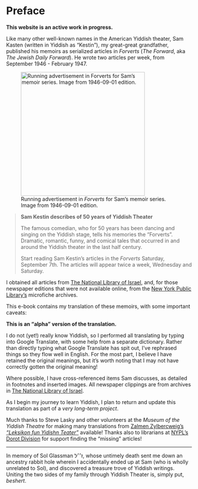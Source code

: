 # Preface {.unnumbered}

**This website is an active work in progress.**

Like many other well-known names in the American Yiddish theater, Sam Kasten (written in Yiddish as "Kestin"), my great-great grandfather, published his memoirs as serialized articles in _Forverts_ (_The Forward_, aka _The Jewish Daily Forward_).
He wrote two articles per week, from September 1946 - February 1947.

::: {layout-ncol=2}

![Running advertisement in _Forverts_ for Sam's memoir series. Image from 1946-09-01 edition.](img/1946-09-01_forverts.png){width=3.5in}

> **Sam Kestin describes of 50 years of Yiddish Theater**
>
> The famous comedian, who for 50 years has been dancing and singing on the Yiddish stage, tells his memories the "Forverts".
> Dramatic, romantic, funny, and comical tales that occurred in and around the Yiddish theater in the last half century.
>
> Start reading Sam Kestin's articles in the _Forverts_ Saturday, September 7th.
> The articles will appear twice a week, Wednesday and Saturday.

:::

I obtained all articles from [The National Library of Israel](https://www.nli.org.il/en/newspapers/frw), and, for those newspaper editions that were not available online, from the [New York Public Library's](https://www.nypl.org/) microfiche archives.

This e-book contains my translation of these memoirs, with some important caveats:

**This is an "alpha" version of the translation.**

I do not (yet!) really know Yiddish, so I performed all translating by typing into Google Translate, with some help from a separate dictionary.
Rather than directly typing what Google Translate has spit out, I've rephrased things so they flow well in English.
For the most part, I believe I have retained the original meanings, but it's worth noting that I may not have correctly gotten the original meaning!

Where possible, I have cross-referenced items Sam discusses, as detailed in footnotes and inserted images.
All newspaper clippings are from archives in [The National Library of Israel](https://www.nli.org.il/en).

As I begin my journey to learn Yiddish, I plan to return and update this translation as part of a _very long-term project_.

Much thanks to Steve Lasky and other volunteers at the _Museum of the Yiddish Theatre_ for making many translations from [Zalmen Zylbercweig's _"Leksikon fun Yidishn Teater"_](https://www.museumoffamilyhistory.com/yt/lex-biography.htm) available!
Thanks also to librarians at [NYPL's Dorot Division](https://www.nypl.org/locations/schwarzman/jewish-division) for support finding the "missing" articles!

---

In memory of Sol Glassman ז׳׳ל, whose untimely death sent me down an ancestry rabbit hole wherein I accidentally ended up at Sam (who is wholly unrelated to Sol), and discovered a treasure trove of Yiddish writings.
Uniting the two sides of my family through Yiddish Theater is, simply put, _beshert_.

